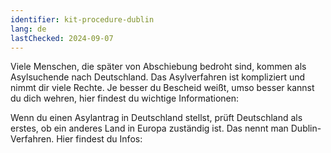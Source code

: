 ```yaml
---
identifier: kit-procedure-dublin
lang: de
lastChecked: 2024-09-07
---
```


Viele Menschen, die später von Abschiebung bedroht sind, kommen als Asylsuchende nach Deutschland. Das Asylverfahren ist kompliziert und nimmt dir viele Rechte. Je besser du Bescheid weißt, umso besser kannst du dich wehren, hier findest du wichtige Informationen:

<BlockBox identifier="procedure">
    <Block identifier="procedure" collection="flyers"/>
</BlockBox>

Wenn du einen Asylantrag in Deutschland stellst, prüft Deutschland als erstes, ob ein anderes Land in Europa zuständig ist. Das nennt man Dublin-Verfahren. Hier findest du Infos:

<BlockBox identifier="dublin">
    <Block identifier="dublin" collection="flyers"/>
</BlockBox>
